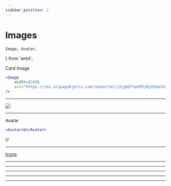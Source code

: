 ```yaml
---
sidebar_position: 2
---
```


# Images

    Image, Avatar,
} from 'antd';



Card Image

```jsx
<Image
    width={200}
    src="https://zos.alipayobjects.com/rmsportal/jkjgkEfvpUPVyRjUImniVslZfWPnJuuZ.png"
/>
```

---

<Image
    width={200}
    src="https://zos.alipayobjects.com/rmsportal/jkjgkEfvpUPVyRjUImniVslZfWPnJuuZ.png"
/>

---

Avatar 

```jsx
<Avatar>U</Avatar>
```

<Avatar>U</Avatar>

---

[Icons](https://ant.design/components/icon/)

<Icons
    title="Directional Icons"
    data={DirectionalIcons}
/>

---

<Icons
    title="Suggested Icons"
    data={SuggestedIcons}
/>

---

<Icons
    title="Editor Icons"
    data={EditorIcons}
/>

---

<Icons
    title="Data Icons"
    data={DataIcons}
/>

---

<Icons
    title="Brand and Logos"
    data={BrandIcons}
/>

---

<Icons
    title="Application Icons"
    data={ApplicationIcons}
/>